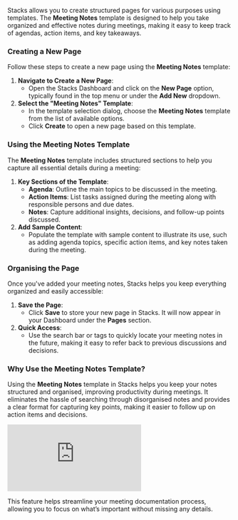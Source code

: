 Stacks allows you to create structured pages for various purposes using templates. The **Meeting Notes** template is designed to help you take organized and effective notes during meetings, making it easy to keep track of agendas, action items, and key takeaways.

### Creating a New Page

Follow these steps to create a new page using the **Meeting Notes** template:

1. **Navigate to Create a New Page**:
    - Open the Stacks Dashboard and click on the **New Page** option, typically found in the top menu or under the **Add New** dropdown.
2. **Select the "Meeting Notes" Template**:
    - In the template selection dialog, choose the **Meeting Notes** template from the list of available options.
    - Click **Create** to open a new page based on this template.

### Using the Meeting Notes Template

The **Meeting Notes** template includes structured sections to help you capture all essential details during a meeting:

1. **Key Sections of the Template**:
    - **Agenda**: Outline the main topics to be discussed in the meeting.
    - **Action Items**: List tasks assigned during the meeting along with responsible persons and due dates.
    - **Notes**: Capture additional insights, decisions, and follow-up points discussed.
2. **Add Sample Content**:
    - Populate the template with sample content to illustrate its use, such as adding agenda topics, specific action items, and key notes taken during the meeting.

### Organising the Page

Once you've added your meeting notes, Stacks helps you keep everything organized and easily accessible:

1. **Save the Page**:
    - Click **Save** to store your new page in Stacks. It will now appear in your Dashboard under the **Pages** section.
2. **Quick Access**:
    - Use the search bar or tags to quickly locate your meeting notes in the future, making it easy to refer back to previous discussions and decisions.

### Why Use the Meeting Notes Template?

Using the **Meeting Notes** template in Stacks helps you keep your notes structured and organised, improving productivity during meetings. It eliminates the hassle of searching through disorganised notes and provides a clear format for capturing key points, making it easier to follow up on action items and decisions.

<iframe class="w-full aspect-video" src="https://www.youtube.com/embed/G5Jwi0f6iYo" title="YouTube video player" frameborder="0" allow="accelerometer; autoplay; clipboard-write; encrypted-media; gyroscope; picture-in-picture; web-share" referrerpolicy="strict-origin-when-cross-origin" allowfullscreen></iframe>

This feature helps streamline your meeting documentation process, allowing you to focus on what’s important without missing any details.